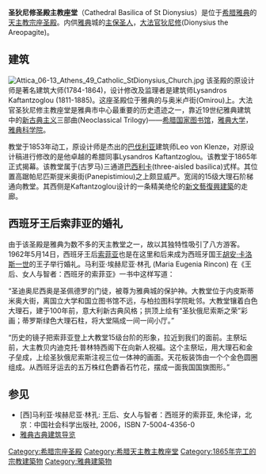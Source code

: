 '''圣狄尼修圣殿主教座堂'''（Cathedral Basilica of St Dionysius）是位于[[希腊|希腊]][[雅典|雅典]]的[[天主教|天主教]][[宗座圣殿|宗座圣殿]]。内供[[雅典|雅典]]城的[[主保圣人|主保圣人]]，[[大法官狄尼修|大法官狄尼修]](Dionysius the Areopagite)。

==建筑==
[[File:Attica_06-13_Athens_49_Catholic_StDionysius_Church.jpg|right]]
该圣殿的原设计师是著名建筑大师{{tsl|en|Leo von Klenze|莱奥·冯·克伦茨}}(1784-1864)，设计修改及监理者是建筑师Lysandros Kaftantzoglou (1811-1885)。这座圣殿位于雅典的{{tsl|en|Panepistimiou Street|帕尼匹斯提米奥街}}与奥米卢街(Omirou)上。大法官圣狄尼修主教座堂是雅典市中心最重要的历史遗迹之一，靠近19世纪雅典建筑中的[[新古典主义|新古典主义]]三部曲(Neoclassical Trilogy)——[[希腊国家图书馆|希腊国家图书馆]]，[[雅典大学|雅典大学]]，[[雅典科学院|雅典科学院]]。

教堂于1853年动工，原设计师是杰出的[[巴伐利亚|巴伐利亚]]建筑师Leo von Klenze，对原设计稿进行修改的是他卓越的希腊同事Lysandros Kaftantzoglou。该教堂于1865年正式揭幕。该教堂属于(古罗马)三通道[[巴西利卡|巴西利卡]](three-aisled basilica)式样。其位置高踞帕尼匹斯提米奥街(Panepistimiou)之上颇显威严。宽阔的15级大理石阶梯通向教堂。其西侧是Kaftantzoglou设计的一条精美绝伦的[[新文藝復興建築|新文藝復興建築]]的走廊。

==西班牙王后索菲亚的婚礼==
由于该圣殿是雅典为数不多的天主教堂之一，故以其独特性吸引了八方游客。1962年5月14日，西班牙王后[[索菲亚_(西班牙王后)|索菲亚]]也是在这里和后来成为西班牙国王[[胡安·卡洛斯一世|胡安·卡洛斯一世]]的王子举行婚礼。马利亚·埃赫尼亚·林孔 (Maria Eugenia Rincon) 在《王后、女人与智者：西班牙的索菲亚》一书中这样写道：

“圣迪奥尼西奥是圣佩德罗的门徒，被尊为雅典城的保护神。大教堂位于内皮斯蒂米奥大街，离国立大学和国立图书馆不远，与柏拉图科学院毗邻。大教堂镶着白色大理石，建于100年前，意大利新古典风格；拱顶上绘有“圣狄俄尼索斯之荣”彩画；蒂罗斯绿色大理石柱，将大堂隔成一间一间小厅。”

“历史的镜子把索菲亚登上大教堂15级台阶的形象，拉近到我们的面前。主祭坛前，大主教贝内迪克托·普林特西阁下在向新人祝福。这个主祭坛，用大理石和金子垒成，上绘圣狄俄尼索斯注视三位一体神的画面。天花板装饰由一个个金色圆圈组成。从西班牙运去的五万株红色麝香石竹花，摆成一面我国国旗图形。”

==参见==
*[西]马利亚·埃赫尼亚·林孔: 王后、女人与智者：西班牙的索菲亚, 朱伦译，北京：中国社会科学出版社, 2006，ISBN 7-5004-4356-0
*[http://www.skyscrapercity.com/showthread.php?t=355308 雅典古典建筑导览]{{Wayback|url=http://www.skyscrapercity.com/showthread.php?t=355308 |date=20160304091653 }}

[[Category:希腊宗座圣殿|Category:希腊宗座圣殿]]
[[Category:希腊天主教主教座堂|Category:希腊天主教主教座堂]]
[[Category:1865年完工的宗教建築物|Category:1865年完工的宗教建築物]]
[[Category:雅典建築物|Category:雅典建築物]]